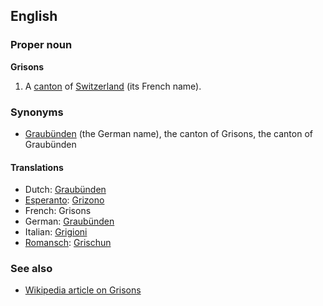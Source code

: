 ==English==
===Proper noun===
'''Grisons'''

#A [[canton]] of [[Switzerland]] (its French name).


===Synonyms===
*[[Graubünden]] (the German name), the canton of Grisons, the canton of Graubünden

====Translations====
*Dutch: [[Graubünden]]
*[[Esperanto]]: [[Grizono]]
*French: Grisons
*German: [[Graubünden]]
*Italian: [[Grigioni]]
*[[Romansch]]: [[Grischun]]

===See also===
*[[en:Grisons|Wikipedia article on Grisons]]